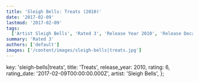 ```yaml
---
title: 'Sleigh Bells: Treats (2010)'
date: '2017-02-09'
lastmod: '2017-02-09'
tags:
  ['Artist Sleigh Bells', 'Rated 3', 'Release Year 2010', 'Release Decade 2010']
summary: 'Rated 3'
authors: ['default']
images: ['/content/images/sleigh-bells|treats.jpg']
---
```


  key: 'sleigh-bells|treats',
  title: 'Treats',
  release_year: 2010,
  rating: 6,
  rating_date: '2017-02-09T00:00:00.000Z',
  artist: 'Sleigh Bells',
};

<MusicRating data={data} />
